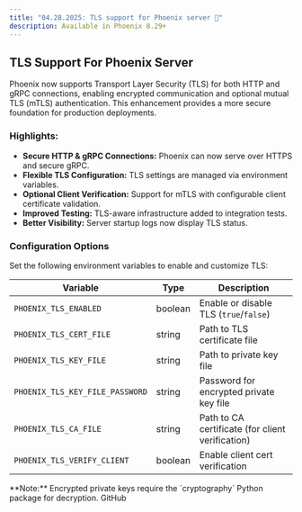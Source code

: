 ```yaml
---
title: "04.28.2025: TLS support for Phoenix server 🔐"
description: Available in Phoenix 8.29+
---
```


<Update label="04.28.2025">

## TLS Support For Phoenix Server

Phoenix now supports Transport Layer Security (TLS) for both HTTP and gRPC connections, enabling encrypted communication and optional mutual TLS (mTLS) authentication. This enhancement provides a more secure foundation for production deployments.

### **Highlights:**

* **Secure HTTP & gRPC Connections:** Phoenix can now serve over HTTPS and secure gRPC.
* **Flexible TLS Configuration:** TLS settings are managed via environment variables.
* **Optional Client Verification:** Support for mTLS with configurable client certificate validation.
* **Improved Testing:** TLS-aware infrastructure added to integration tests.
* **Better Visibility:** Server startup logs now display TLS status.

### **Configuration Options**

Set the following environment variables to enable and customize TLS:

| Variable                        | Type    | Description                                      |
| ------------------------------- | ------- | ------------------------------------------------ |
| `PHOENIX_TLS_ENABLED`           | boolean | Enable or disable TLS (`true`/`false`)           |
| `PHOENIX_TLS_CERT_FILE`         | string  | Path to TLS certificate file                     |
| `PHOENIX_TLS_KEY_FILE`          | string  | Path to private key file                         |
| `PHOENIX_TLS_KEY_FILE_PASSWORD` | string  | Password for encrypted private key file          |
| `PHOENIX_TLS_CA_FILE`           | string  | Path to CA certificate (for client verification) |
| `PHOENIX_TLS_VERIFY_CLIENT`     | boolean | Enable client cert verification                  |

<Info>
    **Note:** Encrypted private keys require the `cryptography` Python package for decryption.
</Info>

<Card title="feat: environment variables for TLS by RogerHYang · Pull Request #7296 · Arize-ai/phoenix" icon="github" href="https://github.com/Arize-ai/phoenix/pull/7296" horizontal>
  GitHub
</Card>
</Update>


